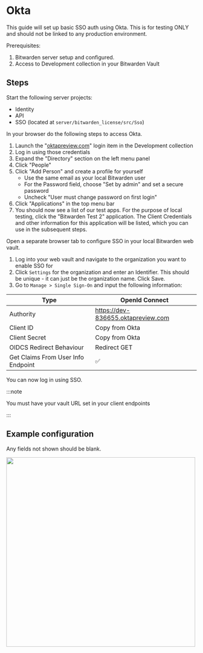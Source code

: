 
# Okta

This guide will set up basic SSO auth using Okta. This is for testing ONLY and should not be linked
to any production environment.

Prerequisites:

1.  Bitwarden server setup and configured.
2.  Access to Development collection in your Bitwarden Vault

## Steps

Start the following server projects:

- Identity
- API
- SSO (located at `server/bitwarden_license/src/Sso`)

In your browser do the following steps to access Okta.

1.  Launch the "[oktapreview.com](http://oktapreview.com)" login item in the Development collection
2.  Log in using those credentials
3.  Expand the "Directory" section on the left menu panel
4.  Click "People"
5.  Click "Add Person" and create a profile for yourself
    - Use the same email as your local Bitwarden user
    - For the Password field, choose "Set by admin" and set a secure password
    - Uncheck "User must change password on first login"
6.  Click "Applications" in the top menu bar
7.  You should now see a list of our test apps. For the purpose of local testing, click the
    "Bitwarden Test 2" application. The Client Credentials and other information for this
    application will be listed, which you can use in the subsequent steps.

Open a separate browser tab to configure SSO in your local Bitwarden web vault.

1.  Log into your web vault and navigate to the organization you want to enable SSO for
2.  Click `Settings` for the organization and enter an Identifier. This should be unique - it can
    just be the organization name. Click Save.
3.  Go to `Manage > Single Sign-On` and input the following information:

| Type                               | OpenId Connect                     |
| ---------------------------------- | ---------------------------------- |
| Authority                          | https://dev-836655.oktapreview.com |
| Client ID                          | Copy from Okta                     |
| Client Secret                      | Copy from Okta                     |
| OIDCS Redirect Behaviour           | Redirect GET                       |
| Get Claims From User Info Endpoint | :white_check_mark:                 |

You can now log in using SSO.

:::note

You must have your vault URL set in your client endpoints

:::

## Example configuration

Any fields not shown should be blank.

<img src={configImage} width="500" />
